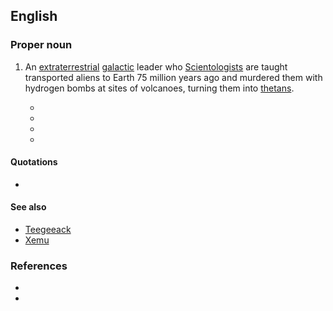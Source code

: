 {{also|xenu}}
==English==
{{wikipedia}}
{{wikiquote}}
{{commonscat}}
{{wikisource|Memorandum Opinion on Religious Technology Center's And Arnaldo Lerma's Motions For Summary Judgment}}

===Proper noun===
{{en-proper noun}}

# {{context|Scientology|lang=en}} An [[extraterrestrial]] [[galactic]] leader who [[Scientologist]]s are taught transported aliens to Earth 75 million years ago and murdered them with hydrogen bombs at sites of volcanoes, turning them into [[thetan]]s.
#* {{quote-book|year=2007|author=Una McGovern|title=Chambers Dictionary of the Unexplained|url=http://www.amazon.com/Chambers-Dictionary-Unexplained-Una-McGovern/dp/0550102159|isbn=0550102159|publisher=Chambers|page=607|passage=At the heart of Scientology’s belief system is the story of a galactic dictator called '''Xenu''' who, 76 million years ago, imprisoned the billions of people of the 75 planets of the Galactic Federation in volcanoes on Earth and dropped H-bombs on them. This traumatic event separated the thetans from their bodies. These deeply troubled thetans attach themselves in their millions to humans today; and are responsible for illness, perversion and many of the other problems of the human race. Advanced levels of auditing can help Scientologists to rid themselves of these ‘body thetans’.}}
#* {{quote-book|year=2008|author=Michael Streeter|title=Behind Closed Doors: The Power and Influence of Secret Societies|publisher=New Holland Publishers|url=|isbn=|page=219|passage=That incident, the story of '''Xenu''', is an extremely important incident theologically, because it explains why everyone is infested with body thetans here on earth. It is a serious event considered to have happened.}}
#* {{quote-book|year=2011|author=Janet Reitman|title=[[w:Inside Scientology: The Story of America's Most Secretive Religion|Inside Scientology: The Story of America's Most Secretive Religion]]|publisher=Houghton Mifflin|url=|isbn=|page=100|passage=More than a few Scientologists read the '''Xenu''' story as “a bizarre science fiction story,” as one former member described it. But fearing they'd be denounced for doubting Hubbard's teachings—to do so would be a thought crime — they held their tongue.}}
#* {{quote-book|year=2011|author=Hugh B. Urban|title=[[w:The Church of Scientology: A History of a New Religion|The Church of Scientology: A History of a New Religion]]|publisher=Princeton University Press|url=|isbn=|page=103|passage=A more elaborate version of the '''Xenu'''/Xemu story appears in a lecture attributed to Hubbard from September 1968, also now widely available online.}}

====Quotations====
* {{seemoreCites|lang=en}}

====See also====
* [[Teegeeack]]
* [[Xemu]]

===References===
* {{reference-journal|authorlink=Leonie Brinkema|first=Leonie|last=Brinkema|title=[[s:Memorandum Opinion on Religious Technology Center's And Arnaldo Lerma's Motions For Summary Judgment|Memorandum Opinion on Religious Technology Center's And Arnaldo Lerma's Motions For Summary Judgment]]|url=http://en.wikisource.org/wiki/Memorandum_Opinion_on_Religious_Technology_Center%27s_And_Arnaldo_Lerma%27s_Motions_For_Summary_Judgment|publisher=[[w:United States District Court for the Eastern District of Virginia|United States District Court for the Eastern District of Virginia]]|journal=Religious Technology Center v. Lerma|date=October 4, 1996}}
* {{reference-journal|last=Kent|first=Stephen A.|authorlink=Stephen A. Kent|url=http://www.solitarytrees.net/pubs/skent/creation.htm|journal=Religious Studies and Theology|volume=18|issue=2|date=December 1999|pages=97-126|title=The Creation of 'Religious' Scientology}}